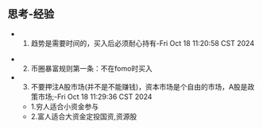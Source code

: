 
## 思考-经验
* 1. 趋势是需要时间的，买入后必须耐心持有-Fri Oct 18 11:20:58 CST 2024

<ImageRender alt='test1' width='100%' height='auto' path='/thinking/traderBtc-2024-10.jpg' />

* 2. 币圈暴富规则第一条：不在fomo时买入

* 3. 不要押注A股市场(并不是不能赚钱)，资本市场是个自由的市场，A股是政策市场;-Fri Oct 18 11:29:36 CST 2024
    * 1.穷人适合小资金参与
    * 2.富人适合大资金定投国资,资源股
